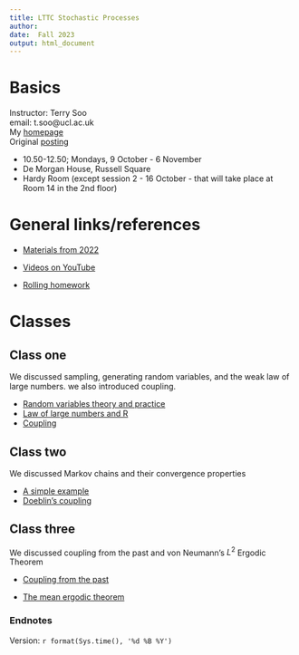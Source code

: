 ```yaml
---
title: LTTC Stochastic Processes 
author: 
date:  Fall 2023
output: html_document
---
```



#  Basics




Instructor:  Terry Soo
<br>
email:  t.soo@ucl.ac.uk
<br>
My [homepage](https://www.terrysoo.com)
<br>
Original [posting](http://www.ltcc.ac.uk/timetable/)
<br>

* 10.50-12.50; Mondays, 9 October - 6 November   
* De Morgan House, Russell Square
* Hardy Room (except session 2 - 16 October - that will take place at Room 14 in the 2nd floor)






# General links/references 

*  [Materials from 2022](https://tsoo-math.github.io/lttc/skeleton-LTTC-2022.html)

*  [Videos on YouTube](https://tsoo-math.github.io/ucl2/YT.html)


*  [Rolling homework](https://tsoo-math.github.io/lttc/homeworklttc.html)

# Classes

## Class one

We discussed sampling, generating random variables, and the weak law of large numbers.  we also introduced coupling.

* [Random variables theory and practice](https://tsoo-math.github.io/ucl/randomTP.html)
* [Law of large numbers and R](https://tsoo-math.github.io/ucl/prob-viaR.html)
* [Coupling](https://tsoo-math.github.io/ucl/TV-lec.html)

## Class two

We discussed Markov chains and their convergence properties

* [A simple example](https://tsoo-math.github.io/ucl4/week8-2023-inclass-sol.html)
* [Doeblin's coupling](https://tsoo-math.github.io/ucl/markov-c.html)

## Class three

We discussed coupling from the past and von Neumann's $L^2$ Ergodic Theorem

* [Coupling from the past](https://tsoo-math.github.io/ucl/coupling-from-past-lec.html)

* [The mean ergodic theorem](https://www.dropbox.com/scl/fi/6gnp5ywp2rgpirsc8yptv/lec2-von.pdf?rlkey=ltqn8y4efrr2o4ve15992azi2&dl=0)

### Endnotes

Version: `r format(Sys.time(), '%d %B %Y')`


<br>
<br>
<br>
